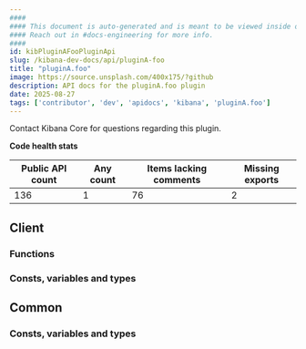 ```yaml
---
####
#### This document is auto-generated and is meant to be viewed inside our experimental, new docs system.
#### Reach out in #docs-engineering for more info.
####
id: kibPluginAFooPluginApi
slug: /kibana-dev-docs/api/pluginA-foo
title: "pluginA.foo"
image: https://source.unsplash.com/400x175/?github
description: API docs for the pluginA.foo plugin
date: 2025-08-27
tags: ['contributor', 'dev', 'apidocs', 'kibana', 'pluginA.foo']
---
```




Contact Kibana Core for questions regarding this plugin.

**Code health stats**

| Public API count  | Any count | Items lacking comments | Missing exports |
|-------------------|-----------|------------------------|-----------------|
| 136 | 1 | 76 | 2 |

## Client

### Functions
<DocDefinitionList data={pluginAFooObj.client.functions}/>

### Consts, variables and types
<DocDefinitionList data={pluginAFooObj.client.misc}/>

## Common

### Consts, variables and types
<DocDefinitionList data={pluginAFooObj.common.misc}/>

